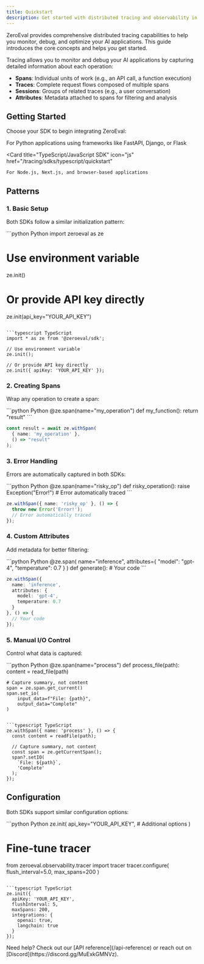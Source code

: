```yaml
---
title: Quickstart
description: Get started with distributed tracing and observability in ZeroEval
---
```


ZeroEval provides comprehensive distributed tracing capabilities to help you monitor, debug, and optimize your AI applications. This guide introduces the core concepts and helps you get started.

Tracing allows you to monitor and debug your AI applications by capturing detailed information about each operation:

- **Spans**: Individual units of work (e.g., an API call, a function execution)
- **Traces**: Complete request flows composed of multiple spans
- **Sessions**: Groups of related traces (e.g., a user conversation)
- **Attributes**: Metadata attached to spans for filtering and analysis

## Getting Started

Choose your SDK to begin integrating ZeroEval:

<CardGroup cols={2}>
  <Card 
    title="Python SDK" 
    icon="python" 
    href="/tracing/sdks/python/quickstart"
  >
    For Python applications using frameworks like FastAPI, Django, or Flask
  </Card>
  
  <Card 
    title="TypeScript/JavaScript SDK" 
    icon="js" 
    href="/tracing/sdks/typescript/quickstart"
  >
    For Node.js, Next.js, and browser-based applications
  </Card>
</CardGroup>

## Patterns

### 1. Basic Setup

Both SDKs follow a similar initialization pattern:

<CodeGroup>
```python Python
import zeroeval as ze

# Use environment variable
ze.init()

# Or provide API key directly
ze.init(api_key="YOUR_API_KEY")
```

```typescript TypeScript
import * as ze from '@zeroeval/sdk';

// Use environment variable
ze.init();

// Or provide API key directly
ze.init({ apiKey: 'YOUR_API_KEY' });
```
</CodeGroup>

### 2. Creating Spans

Wrap any operation to create a span:

<CodeGroup>
```python Python
@ze.span(name="my_operation")
def my_function():
    return "result"
```

```typescript TypeScript
const result = await ze.withSpan(
  { name: 'my_operation' },
  () => "result"
);
```
</CodeGroup>

### 3. Error Handling

Errors are automatically captured in both SDKs:

<CodeGroup>
```python Python
@ze.span(name="risky_op")
def risky_operation():
    raise Exception("Error!")
    # Error automatically traced
```

```typescript TypeScript
ze.withSpan({ name: 'risky_op' }, () => {
  throw new Error('Error!');
  // Error automatically traced
});
```
</CodeGroup>

### 4. Custom Attributes

Add metadata for better filtering:

<CodeGroup>
```python Python
@ze.span(
  name="inference",
  attributes={
    "model": "gpt-4",
    "temperature": 0.7
  }
)
def generate():
    # Your code
```

```typescript TypeScript
ze.withSpan({
  name: 'inference',
  attributes: {
    model: 'gpt-4',
    temperature: 0.7
  }
}, () => {
  // Your code
});
```
</CodeGroup>

### 5. Manual I/O Control

Control what data is captured:

<CodeGroup>
```python Python
@ze.span(name="process")
def process_file(path):
    content = read_file(path)
    
    # Capture summary, not content
    span = ze.span.get_current()
    span.set_io(
        input_data=f"File: {path}",
        output_data="Complete"
    )
```

```typescript TypeScript
ze.withSpan({ name: 'process' }, () => {
  const content = readFile(path);
  
  // Capture summary, not content
  const span = ze.getCurrentSpan();
  span?.setIO(
    `File: ${path}`,
    'Complete'
  );
});
```
</CodeGroup>

## Configuration

Both SDKs support similar configuration options:

<CodeGroup>
```python Python
ze.init(
  api_key="YOUR_API_KEY",
  # Additional options
)

# Fine-tune tracer
from zeroeval.observability.tracer import tracer
tracer.configure(
  flush_interval=5.0,
  max_spans=200
)
```

```typescript TypeScript
ze.init({
  apiKey: 'YOUR_API_KEY',
  flushInterval: 5,
  maxSpans: 200,
  integrations: {
    openai: true,
    langchain: true
  }
});
```
</CodeGroup>

<Note>
  Need help? Check out our [API reference](/api-reference) or reach out on [Discord](https://discord.gg/MuExkGMNVz).
</Note>
